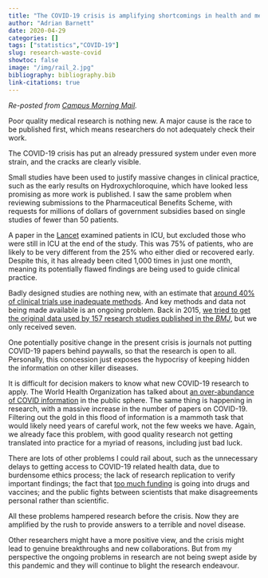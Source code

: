 ```yaml
---
title: "The COVID-19 crisis is amplifying shortcomings in health and medical research."
author: "Adrian Barnett"
date: 2020-04-29
categories: []
tags: ["statistics","COVID-19"]
slug: research-waste-covid
showtoc: false
image: "/img/rail_2.jpg"
bibliography: bibliography.bib
link-citations: true
---
```


*Re-posted from [Campus Morning Mail](https://campusmorningmail.com.au/news/the-covid-19-crisis-amplifies-shortcomings-in-health-and-medical-research/).*

Poor quality medical research is nothing new. A major cause is the race to be published first, which means researchers do not adequately check their work. 

The COVID-19 crisis has put an already pressured system under even more strain, and the cracks are clearly visible.

Small studies have been used to justify massive changes in clinical practice, such as the early results on Hydroxychloroquine, which have looked less promising as more work is published. I saw the same problem when reviewing submissions to the Pharmaceutical Benefits Scheme, with requests for millions of dollars of government subsidies based on single studies of fewer than 50 patients.

A paper in the [Lancet](https://www.thelancet.com/journals/lancet/article/PIIS0140-6736(20)30566-3/fulltext) examined patients in ICU, but excluded those who were still in ICU at the end of the study. This was 75% of patients, who are likely to be very different from the 25% who either died or recovered early. Despite this, it has already been cited 1,000 times in just one month, meaning its potentially flawed findings are being used to guide clinical practice. 

Badly designed studies are nothing new, with an estimate that [around 40% of clinical trials use inadequate methods](https://www.bmj.com/content/350/bmj.h809). And key methods and data not being made available is an ongoing problem. Back in 2015, [we tried to get the original data used by 157 research studies published in the _BMJ_](https://bmjopen.bmj.com/content/6/10/e011784), but we only received seven. 

One potentially positive change in the present crisis is journals not putting COVID-19 papers behind paywalls, so that the research is open to all. Personally, this concession just exposes the hypocrisy of keeping hidden the information on other killer diseases.

It is difficult for decision makers to know what new COVID-19 research to apply. The World Health Organization has talked about [an over-abundance of COVID information](https://www.who.int/docs/default-source/coronaviruse/situation-reports/20200202-sitrep-13-ncov-v3.pdf) in the public sphere. The same thing is happening in research, with a massive increase in the number of papers on COVID-19. Filtering out the gold in this flood of information is a mammoth task that would likely need years of careful work, not the few weeks we have. Again, we already face this problem, with good quality research not getting translated into practice for a myriad of reasons, including just bad luck.

There are lots of other problems I could rail about, such as the unnecessary delays to getting access to COVID-19 related health data, due to burdensome ethics process; the lack of research replication to verify important findings; the fact that [too much funding](https://theconversation.com/what-if-the-vaccine-or-drugs-dont-save-us-plan-b-for-coronavirus-means-research-on-alternatives-is-urgently-needed-136833) is going into drugs and vaccines; and the public fights between scientists that make disagreements personal rather than scientific. 

All these problems hampered research before the crisis. Now they are amplified by the rush to provide answers to a terrible and novel disease.

Other researchers might have a more positive view, and the crisis might lead to genuine breakthroughs and new collaborations. But from my perspective the ongoing problems in research are not being swept aside by this pandemic and they will continue to blight the research endeavour.

